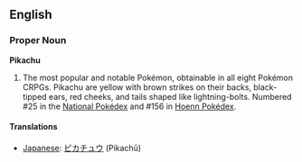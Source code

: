 {{Wikipedia}}
==English==

===Proper Noun===
'''Pikachu'''

#The most popular and notable Pokémon, obtainable in all eight Pokémon CRPGs.  Pikachu are yellow with brown strikes on their backs, black-tipped ears, red cheeks, and tails shaped like lightning-bolts.  Numbered #25 in the [[w:National_Pokédex|National Pokédex]] and #156 in [[w:Hoenn_Pokédex|Hoenn Pokédex]].

====Translations====

*[[Japanese]]: [[ピカチュウ]] (Pikach&#363;)